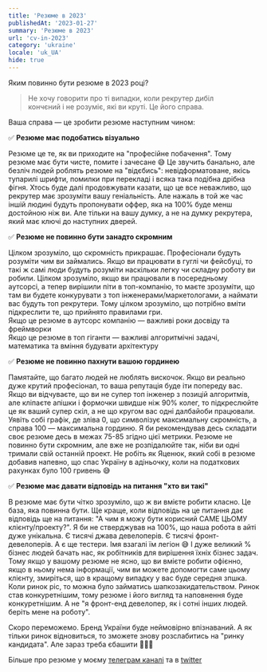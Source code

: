 ```yaml
---
title: 'Резюме в 2023'
publishedAt: '2023-01-27'
summary: 'Резюме в 2023'
url: 'cv-in-2023'
category: 'ukraine'
locale: 'uk_UA'
hide: true
---
```


Яким повинно бути резюме в 2023 році?

> Не хочу говорити про ті випадки, коли рекрутер дибіл<br /> кончєний і не розуміє, які ви круті. Це його справа.

Ваша справа — це зробити резюме наступним чином:

✅ **Резюме має подобатись візуально**

Резюме це те, як ви приходите на "професійне побачення". Тому резюме має бути чисте, помите і зачесане 😅
Це звучить банально, але безліч людей роблять резюме на "відєбись": невідформатоване, якісь тупарилі шрифти, помилки при перекладі і всяка така подібна дрібна фігня.
Хтось буде далі продовжувати казати, що це все неважливо, що рекрутер має зрозуміти вашу геніальність.
Але нажаль в той же час іншій людині будуть пропонувати оффер, яка на 100% буде менш достойною ніж ви.
Але тільки на вашу думку, а не на думку рекрутера, який має ключі до наступних дверей.

✅ **Резюме не повинно бути занадто скромним**

Цілком зрозуміло, що скромність прикрашає. Професіонали будуть розуміти чим ви займались.
Якщо ви працювати в гуглі чи фейсбуці, то такі ж самі люди будуть розуміти наскільки легку чи складну роботу ви робили.
Цілком зрозуміло, якщо ви працювали в посередньому аутсорсі, а тепер вирішили піти в топ-компанію, то маєте зрозуміти,
що там ви будете конкурувати з топ інженерами/маркетологами, а наймати вас будуть топ рекрутери.
Тому цілком зрозуміло, що потрібно вміти підкреслити те, що прийнято правилами гри.<br />
Якщо це резюме в аутсорс компанію — важливі роки досвіду та фреймворки<br />
Якщо це резюме в топ гіганти — важливі алгоритмічні задачі, математика та вміння будувати архітектуру

✅ **Резюме не повинно пахнути вашою гординею**

Памятайте, що багато людей не люблять вискочок.
Якщо ви реально дуже крутий професіонал, то ваша репутація буде іти попереду вас.
Якщо ви відчуваєте, що ви не супер топ інженер з позицій алгоритмів, але кліпаєте апішки і формочки швидше ніж 90% колег,
то підкреслюйте це як ваший супер скіл, а не що кругом вас одні далбайоби працювали.
Уявіть собі графік, де зліва 0, що символізує максимальну скромність, а справа 100 — максимальна гординю.
Я би рекомендував десь складати своє резюме десь в межах 75-85 згідно цієї метрики.
Резюме не повинно бути скромним, але вже не розпідалюйте так, ніби ви одні тримали свій останній проект.
Не робіть як Яценюк, який собі в резюме добавив напевно, що спас Україну в адіньочку, коли на податкових рахунках було 100 гривень 😅

✅ **Резюме має давати відповідь на питання "хто ви такі"**

В резюме має бути чітко зрозуміло, що ж ви вмієте робити класно.
Це база, яка повинна бути. Ще краще, коли відповідь на це питання дає відповідь ще на питання: "А чим я можу бути корисний САМЕ ЦЬОМУ клієнту/проекту?".
Я би не стверджував на 100%, що наша робота в айті дуже унікальна. Є тисячі джава девелоперів. Є тисячі фронт-девелоперів. А є ще тестери.
Імя взагалі їм легіон 😅 І дуже великий % бізнес людей бачать нас, як робітників для вирішення їхніх бізнес задач.
Тому якщо у вашому резюме не ясно, що ви вмієте робити офієнно, якщо в ньому нема інформації, чим ви можете допомогти саме цьому клієнту, змиріться,
що в кращому випадку у вас буде середня зпшка. Коли ринок ріс, то можна було займатись шапкозакидательством.
Ринок став конкуретнішим, тому резюме і його вигляд та наповнення буде конкуретнішим. А не "я фронт-енд девелопер, як і сотні інших людей. беріть мене на роботу".

Скоро переможемо. Бренд України буде неймовірно впізнаваний. А як тільки ринок відновиться, то зможете знову розслабитись на "ринку кандидата". Але зараз треба єбашити 💪🇺🇦

Більше про резюме у моєму [телеграм каналі](https://t.me/yyluchkiv_blog) та в [twitter](https://twitter.com/yyluchkiv/status/1622916017398722560)
